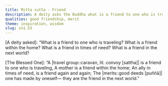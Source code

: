 ```yaml
---
title: Mitta sutta - Friend
description: A deity asks the Buddha what is a friend to one who is traveling, within the home, in times of need, and in the next world.
qualities: good friendship, merit
theme: inspiration, wisdom
slug: sn1.53
---
```


[A deity asked]: “What is a friend to one who is traveling?
What is a friend within the home?
What is a friend in times of need?
What is a friend in the next world?

[The Blessed One]: “A |travel group::caravan, lit. convoy [sattha]| is a friend to one who is traveling,
A mother is a friend within the home;
An ally in times of need,
is a friend again and again;
The |merits::good deeds [puññā]| one has made by oneself—
they are the friend in the next world.”